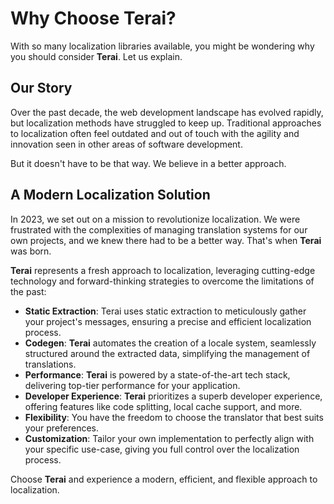# Why Choose Terai?

With so many localization libraries available, you might be wondering why you should consider **Terai**. Let us explain.

## Our Story

Over the past decade, the web development landscape has evolved rapidly, but localization methods have struggled to keep up. Traditional approaches to localization often feel outdated and out of touch with the agility and innovation seen in other areas of software development.

But it doesn't have to be that way. We believe in a better approach.

## A Modern Localization Solution

In 2023, we set out on a mission to revolutionize localization. We were frustrated with the complexities of managing translation systems for our own projects, and we knew there had to be a better way. That's when **Terai** was born.

**Terai** represents a fresh approach to localization, leveraging cutting-edge technology and forward-thinking strategies to overcome the limitations of the past:

- **Static Extraction**: Terai uses static extraction to meticulously gather your project's messages, ensuring a precise and efficient localization process.
- **Codegen**: **Terai** automates the creation of a locale system, seamlessly structured around the extracted data, simplifying the management of translations.
- **Performance**: **Terai** is powered by a state-of-the-art tech stack, delivering top-tier performance for your application.
- **Developer Experience**: **Terai** prioritizes a superb developer experience, offering features like code splitting, local cache support, and more.
- **Flexibility**: You have the freedom to choose the translator that best suits your preferences.
- **Customization**: Tailor your own implementation to perfectly align with your specific use-case, giving you full control over the localization process.

Choose **Terai** and experience a modern, efficient, and flexible approach to localization.
